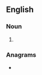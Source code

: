==English==

===Noun===
{{head|en|noun plural form}}

# {{plural of|lessie|lang=en}}

===Anagrams===
* {{anagrams|en|a=eeilsss|sessile}}